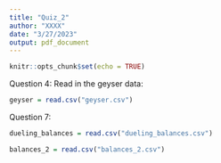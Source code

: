 ```yaml
---
title: "Quiz_2"
author: "XXXX"
date: "3/27/2023"
output: pdf_document
---
```


```r
knitr::opts_chunk$set(echo = TRUE)
```

Question 4:
Read in the geyser data:
```r
geyser = read.csv("geyser.csv")
```

Question 7:

```r
dueling_balances = read.csv("dueling_balances.csv")
```


```r
balances_2 = read.csv("balances_2.csv")
```

